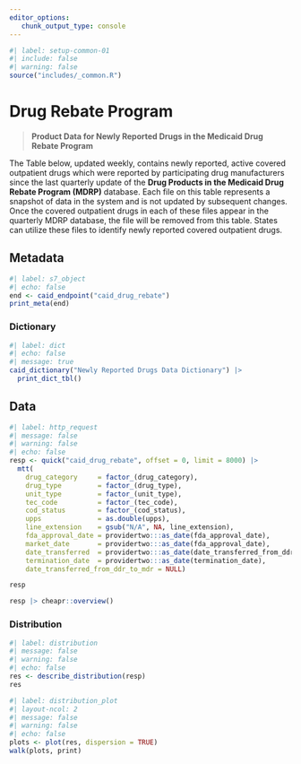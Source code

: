 ```yaml
---
editor_options: 
   chunk_output_type: console
---
```


```r
#| label: setup-common-01
#| include: false
#| warning: false
source("includes/_common.R")
```

# Drug Rebate Program {#sec-rebate}

> __Product Data for Newly Reported Drugs in the Medicaid Drug Rebate Program__

The Table below, updated weekly, contains newly reported, active covered outpatient drugs which were reported by participating drug manufacturers since the last quarterly update of the __Drug Products in the Medicaid Drug Rebate Program (MDRP)__ database. Each file on this table represents a snapshot of data in the system and is not updated by subsequent changes. Once the covered outpatient drugs in each of these files appear in the quarterly MDRP database, the file will be removed from this table. States can utilize these files to identify newly reported covered outpatient drugs.

## Metadata

```r
#| label: s7_object
#| echo: false
end <- caid_endpoint("caid_drug_rebate")
print_meta(end)
```

### Dictionary

```r
#| label: dict
#| echo: false
#| message: true
caid_dictionary("Newly Reported Drugs Data Dictionary") |> 
  print_dict_tbl()
```

## Data

```r
#| label: http_request
#| message: false
#| warning: false
#| echo: false
resp <- quick("caid_drug_rebate", offset = 0, limit = 8000) |> 
  mtt(
    drug_category     = factor_(drug_category),
    drug_type         = factor_(drug_type),
    unit_type         = factor_(unit_type),
    tec_code          = factor_(tec_code),
    cod_status        = factor_(cod_status),
    upps              = as.double(upps),
    line_extension    = gsub("N/A", NA, line_extension),
    fda_approval_date = providertwo:::as_date(fda_approval_date),
    market_date       = providertwo:::as_date(fda_approval_date),
    date_transferred  = providertwo:::as_date(date_transferred_from_ddr_to_mdr),
    termination_date  = providertwo:::as_date(termination_date),
    date_transferred_from_ddr_to_mdr = NULL)

resp

resp |> cheapr::overview()
```

### Distribution

```r
#| label: distribution
#| message: false
#| warning: false
#| echo: false
res <- describe_distribution(resp)
res
```

```r
#| label: distribution_plot
#| layout-ncol: 2
#| message: false
#| warning: false
#| echo: false
plots <- plot(res, dispersion = TRUE)
walk(plots, print)
```
